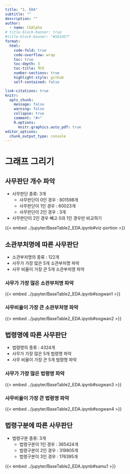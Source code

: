 ```yaml
---
title: "1. EDA"
subtitle: ""
description: ""
author:
  - name: CGAlpha
# title-block-banner: true
#title-block-banner: "#562457"
format:
  html:
    code-fold: true
    code-overflow: wrap
    toc: true
    toc-depth: 3
    toc-title: 목차
    number-sections: true
    highlight-style: github    
    self-contained: false

link-citations: true
knitr:
  opts_chunk: 
    message: false
    warning: false
    collapse: true
    comment: "#>" 
    R.options:
      knitr.graphics.auto_pdf: true
editor_options: 
  chunk_output_type: console
---
```


# 그래프 그리기

## 사무판단 개수 파악

- 사무판단 종류: 3개
    - 사무판단이 0인 경우 : 801598개
    - 사무판단이 1인 경우 : 60023개
    - 사무판단이 2인 경우 : 3개

- 사무판단이 2인 경우 빼고 0과 1인 경우만 비교하기

{{< embed ../jupyter/BaseTable2_EDA.ipynb#viz-portion >}}

## 소관부처명에 따른 사무판단

- 소관부처명의 종류 : 122개
- 사무가 가장 많은 5개 소관부처명 파악
- 사무 비율이 가장 큰 5개 소관부처명 파악

### 사무가 가장 많은 소관부처명 파악

{{< embed ../jupyter/BaseTable2_EDA.ipynb#sogwan1 >}}

### 사무비율이 가장 큰 소관부처명 파악

{{< embed ../jupyter/BaseTable2_EDA.ipynb#sogwan2 >}}

## 법령명에 따른 사무판단

- 법령명의 종류 : 4324개
- 사무가 가장 많은 5개 법령명 파악
- 사무 비율이 가장 큰 5개 법령명 파악

### 사무가 가장 많은 법령명 파악

{{< embed ../jupyter/BaseTable2_EDA.ipynb#sogwan3 >}}

### 사무비율이 가장 큰 법령명 파악

{{< embed ../jupyter/BaseTable2_EDA.ipynb#sogwan4 >}}

## 법령구분에 따른 사무판단

- 법령구분 종류: 3개
    - 법령구분이 1인 경우 : 365424개
    - 법령구분이 2인 경우 : 319805개
    - 법령구분이 3인 경우 : 176395개

{{< embed ../jupyter/BaseTable2_EDA.ipynb#samu1 >}}